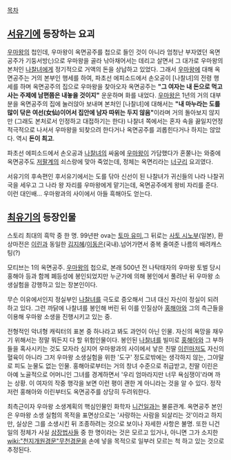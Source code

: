 [[목차]]
== [[서유기]]에 등장하는 요괴 ==
[[우마왕]]의 첩인데, 우마왕이 옥면공주를 첩으로 들인 것이 아니라 엄청난 부자였던 옥면공주가 기둥서방(;)으로 우마왕을 골라 낚아채어서는 데리고 살면서 그 대가로 우마왕의 본처인 [[나찰녀]]에게 정기적으로 거액의 돈을 상납하고 있었다. 그래서 [[우마왕]]에 대해 옥면공주는 거의 본부인 행세를 하여, 파초선 에피소드에서 손오공이 [나찰녀]의 전령 행세를 하며 옥면공주의 집으로 우마왕을 찾아오자 옥면공주는 '''"그 여자는 내 돈으로 먹고 사는 주제에 남편쯤은 내놓을 것이지"''' 운운하며 화를 내었다. [[우마왕]]은 1년의 거의 대부분을 옥면공주의 집에 눌러앉아 보내며 본처인 [나찰녀]에 대해서는 '''"내 마누라는 도를 많이 닦은 여선(女仙)이어서 집안에 남자 따위는 두지 않음"'''이라며 거의 돌아보지 않지만 (그래도 본처로서 인정하고 대접하기는 한다) 나찰녀 쪽에서는 혼자 속을 끓일지언정 적극적으로 나서서 우마왕을 되찾으려 한다거나 옥면공주를 괴롭힌다거나 하지는 않았다. 역시 '''돈이 최고'''.

파초선 에피소드에서 손오공과 [[나찰녀]]의 싸움에 [[우마왕]]이 가담했다가 혼쭐나는 와중에 옥면공주도 [[저팔계]]의 쇠스랑에 맞아 죽었는데, 정체는 옥면리라는 [[너구리]] 요괴였다.

서유기의 후속편인 후서유기에서는 도를 닦아 신선이 된 나찰녀가 귀신들의 나라 나찰귀국을 세우고 그 나라 왕 자리를 우마왕에게 맡기는데, 옥면공주에게 왕비 자리를 준다. 이런 대인배... 우마왕과의 사이에서 아들 흑해아도 얻는다.

== [[최유기]]의 등장인물 ==
스토리 최대의 흑막 중 한 명. 99년판 ova는 [[토마 유미]],그 뒤로는 [[사토 시노부]](일본), 환상마전은 [[이린]]과 동일한 [[김지혜]]/[[이동은]](국내).넘어가면서 중복 줄여준 나름의 배려캐스팅(?)

모티브는 1의 옥면공주. [[우마왕]]의 첩으로, 본래 500년 전 나탁태자의 우마왕 토벌 당시 홍해아 등과 함께 폐등성에 봉인되었지만 누군가에 의해 봉인에서 풀려난 뒤 우마왕 소생실험을 강행하고 있는 장본인이다.

무슨 이유에서인지 정실부인 [[나찰녀]]를 극도로 증오해서 그녀 대신 자신이 정실이 되려 하고 있다. 그런 까닭에 나찰녀를 봉인해 버린 뒤 이를 인질삼아 [[홍해아]]와 그의 측근들을 이용해 우마왕 소생을 진행시키고 있는 중. 

전형적인 악녀형 캐릭터의 표본 중 하나라고 봐도 과언이 아닌 인물. 자신의 욕망을 채우기 위해서는 정말 뭐든지 다 할 위험인물이다. 봉인된 [[나찰녀]]를 빌미로 [[홍해아]]와 그 부하들을 혹사시키는 것도 모자라 심지어 우마왕과의 사이에서 낳은 친딸 [[이린]]마저도 자신의 혈육이 아니라 그저 우마왕 소생실험을 위한 '도구' 정도로밖에는 생각하지 않는, 그야말로 피도 눈물도 없는 인물. 홍해아로부터는 거의 창녀 수준으로 취급받고, 친딸 이린은 아예 노골적으로 어머니인 그녀를 경계하면서 '우리 엄마라지만 너무 욕심쟁이'라며 까는 상황. 이 여자의 작중 행각을 보면 이런 평이 괜한 게 아니라는 것을 알 수 있다. 정작 저런 홍해아와 이린부터도 옥면공주를 상당히 두려워한다.

최측근이자 우마왕 소생계획의 핵심인물인 화학자 [[니건일]]과는 불륜관계. 옥면공주 본인은 우마왕 소생 실험의 목적을 표면상으로는 '사랑하는 사람을 되살리는 것'이라고 하지만, 실상은 그를 소생시킨 뒤 조종하려는 것으로 보이나 자세한 사항은 불명. 또한 니건일의 정체가 사실 [[삼장법사]]들 중 한 명이라는 것은 모르고 있거나, 아니면 그가 소지한 [[wiki:"천지개원경문"무천경문]]을 손에 넣을 목적으로 일부러 모르는 척 하고 있는 것으로 추정된다.
